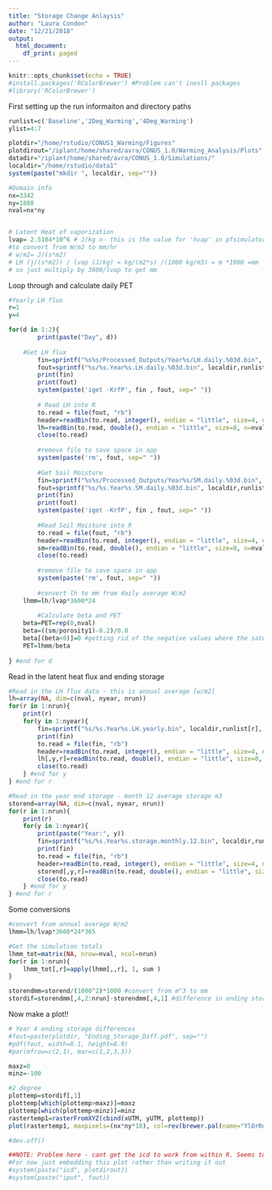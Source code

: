 ```yaml
---
title: "Storage Change Anlaysis"
author: "Laura Condon"
date: "12/21/2018"
output:
  html_document:
    df_print: paged
---
```


```r
knitr::opts_chunk$set(echo = TRUE)
#install.packages('RColorBrewer') #Problem can't inesll packages
#library('RColorBrewer')
```

First setting up the run informaiton and directory paths
```r

runlist=c('Baseline','2Deg_Warming','4Deg_Warming')
ylist=4:7

plotdir="/home/rstudio/CONUS1_Warming/Figures"
plotdirout="/iplant/home/shared/avra/CONUS_1.0/Warming_Analysis/Plots"
datadir="/iplant/home/shared/avra/CONUS_1.0/Simulations/"
localdir="/home/rstudio/data1"
system(paste("mkdir ", localdir, sep=""))

#Domain info 
nx=3342
ny=1888
nval=nx*ny


# Latent Heat of vaporization 
lvap= 2.5104*10^6 # J/kg n- this is the value for 'hvap' in pfsimulator/clm/clm_varcon.F90 
#to convert from W/m2 to mm/hr
# w/m2= J/(s*m2) 
# LH (j/(s*m2)) / lvap (J/kg) = kg/(m2*s) /(1000 kg/m3) = m *1000 =mm
# so just multiply by 3600/lvap to get mm   
```

Loop through and calculate daily PET
```r
#Yearly LH flux
r=1
y=4

for(d in 1:2){
		print(paste("Day", d))
  
    #Get LH flux
		fin=sprintf("%s%s/Processed_Outputs/Year%s/LH.daily.%03d.bin", datadir,runlist[r], ylist[y], d)
		fout=sprintf("%s/%s.Year%s.LH.daily.%03d.bin", localdir,runlist[r], ylist[y],d)
		print(fin)
		print(fout)
		system(paste('iget -KrfP', fin , fout, sep=" "))
		
		# Read LH into R
		to.read = file(fout, "rb")
		header=readBin(to.read, integer(), endian = "little", size=4, n=3)
		lh=readBin(to.read, double(), endian = "little", size=8, n=nval)
		close(to.read)
		
		#remove file to save space in app
		system(paste('rm', fout, sep=" "))
		
		#Get Soil Moisture
		fin=sprintf("%s%s/Processed_Outputs/Year%s/SM.daily.%03d.bin", datadir,runlist[r], ylist[y], d)
		fout=sprintf("%s/%s.Year%s.SM.daily.%03d.bin", localdir,runlist[r], ylist[y],d)
		print(fin)
		print(fout)
		system(paste('iget -KrfP', fin , fout, sep=" "))
		
		#Read Soil Moisture into R
		to.read = file(fout, "rb")
		header=readBin(to.read, integer(), endian = "little", size=4, n=3)
		sm=readBin(to.read, double(), endian = "little", size=8, n=nval)
		close(to.read)
		
		#remove file to save space in app
		system(paste('rm', fout, sep=" "))
	  
		#convert lh to mm from daily average W/m2
    lhmm=lh/lvap*3600*24 
		
		#Calculate beta and PET
    beta=PET=rep(0,nval)
    beta=((sm/porosity1)-0.2)/0.8
    beta[(beta<0)]=0 #getting rid of the negative values where the saturation is less than sres
    PET=lhmm/beta
  
} #end for d

```

Read in the latent heat flux and ending storage
```r
#Read in the LH flux data - this is annual average [w/m2]
lh=array(NA, dim=c(nval, nyear, nrun))
for(r in 1:nrun){
	print(r)
	for(y in 1:nyear){
		fin=sprintf("%s/%s.Year%s.LH.yearly.bin", localdir,runlist[r], ylist[y])
		print(fin)
		to.read = file(fin, "rb")
		header=readBin(to.read, integer(), endian = "little", size=4, n=3)
		lh[,y,r]=readBin(to.read, double(), endian = "little", size=8, n=nval)
		close(to.read)	
	} #end for y
} #end for r

#Read in the year end storage - month 12 average storage m3
storend=array(NA, dim=c(nval, nyear, nrun))
for(r in 1:nrun){
	print(r)
	for(y in 1:nyear){
		print(paste("Year:", y))
		fin=sprintf("%s/%s.Year%s.storage.monthly.12.bin", localdir,runlist[r], ylist[y])
		print(fin)
		to.read = file(fin, "rb")
		header=readBin(to.read, integer(), endian = "little", size=4, n=3)
		storend[,y,r]=readBin(to.read, double(), endian = "little", size=8, n=nval)
		close(to.read)	
	} #end for y
} #end for r
```

Some conversions
```r
#convert from annual average W/m2
lhmm=lh/lvap*3600*24*365 

#Get the simulation totals
lhmm_tot=matrix(NA, nrow=nval, ncol=nrun)
for(r in 1:nrun){ 
	lhmm_tot[,r]=apply(lhmm[,,r], 1, sum )
}

storendmm=storend/(1000^2)*1000 #convert from m^3 to mm
stordif=storendmm[,4,2:nrun]-storendmm[,4,1] #difference in ending storage
```

Now make a plot!!
```r
# Year 4 ending storage differences
#fout=paste(plotdir, "Ending_Storage_Diff.pdf", sep="")
#pdf(fout, width=8.1, height=8.9)
#par(mfrow=c(2,1), mar=c(1,2,3,3))

maxz=0
minz=-100

#2 degree 
plottemp=stordif[,1]
plottemp[which(plottemp>maxz)]=maxz
plottemp[which(plottemp<minz)]=minz
rastertemp1=rasterFromXYZ(cbind(xUTM, yUTM, plottemp))
plot(rastertemp1, maxpixels=(nx*ny*10), col=rev(brewer.pal(name="YlOrRd", n=5)), colNA='lightblue',  legend=T, main="2 Degree Ending Storage dif [mm]", axes=F, zlim=c(minz, maxz))

#dev.off()

##NOTE: Problem here - cant get the icd to work from within R. Seems to only work within the terminal
#For now just embedding this plot rather than writing it out
#system(paste("icd", plotdirout))
#system(paste("iput", fout))

```
